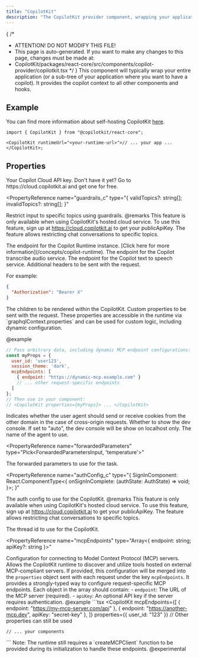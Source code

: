 ```yaml
---
title: "CopilotKit"
description: "The CopilotKit provider component, wrapping your application."
---
```


{
/\*

- ATTENTION! DO NOT MODIFY THIS FILE!
- This page is auto-generated. If you want to make any changes to this page, changes must be made at:
- CopilotKit/packages/react-core/src/components/copilot-provider/copilotkit.tsx
  \*/
  }
  This component will typically wrap your entire application (or a sub-tree of your application where you want to have a copilot). It provides the copilot context to all other components and hooks.

## Example

You can find more information about self-hosting CopilotKit [here](/guides/self-hosting).

```tsx
import { CopilotKit } from "@copilotkit/react-core";

<CopilotKit runtimeUrl="<your-runtime-url>">// ... your app ...</CopilotKit>;
```

## Properties

<PropertyReference name="publicApiKey" type="string">
  Your Copilot Cloud API key. Don't have it yet? Go to
  https://cloud.copilotkit.ai and get one for free.
</PropertyReference>

<PropertyReference
  name="guardrails_c"
  type="{ validTopics?: string[]; invalidTopics?: string[]; }"
>
  Restrict input to specific topics using guardrails. @remarks This feature is
  only available when using CopilotKit's hosted cloud service. To use this
  feature, sign up at https://cloud.copilotkit.ai to get your publicApiKey. The
  feature allows restricting chat conversations to specific topics.
</PropertyReference>

<PropertyReference name="runtimeUrl" type="string">
  The endpoint for the Copilot Runtime instance. [Click here for more
  information](/concepts/copilot-runtime).
</PropertyReference>

<PropertyReference name="transcribeAudioUrl" type="string">
  The endpoint for the Copilot transcribe audio service.
</PropertyReference>

<PropertyReference name="textToSpeechUrl" type="string">
  The endpoint for the Copilot text to speech service.
</PropertyReference>

<PropertyReference name="headers" type="Record<string, string>"  > 
Additional headers to be sent with the request.
 
  For example:
  ```json
  {
    "Authorization": "Bearer X"
  }
  ```
</PropertyReference>

<PropertyReference name="children" type="ReactNode" required>
  The children to be rendered within the CopilotKit.
</PropertyReference>

<PropertyReference name="properties" type="Record<string, any>"  > 
Custom properties to be sent with the request.
  These properties are accessible in the runtime via `graphqlContext.properties`
  and can be used for custom logic, including dynamic configuration.
 
  @example
  ```js
  // Pass arbitrary data, including dynamic MCP endpoint configurations:
  const myProps = {
    user_id: 'user123',
    session_theme: 'dark',
    mcpEndpoints: [
      { endpoint: "https://dynamic-mcp.example.com" }
      // ... other request-specific endpoints
    ]
  };
  // Then use in your component:
  // <CopilotKit properties={myProps}> ... </CopilotKit>
  ```
</PropertyReference>

<PropertyReference name="credentials" type="RequestCredentials">
  Indicates whether the user agent should send or receive cookies from the other
  domain in the case of cross-origin requests.
</PropertyReference>

<PropertyReference name="showDevConsole" type="boolean | 'auto'">
  Whether to show the dev console. If set to "auto", the dev console will be
  show on localhost only.
</PropertyReference>

<PropertyReference name="agent" type="string">
  The name of the agent to use.
</PropertyReference>

<PropertyReference
  name="forwardedParameters"
  type="Pick<ForwardedParametersInput, 'temperature'>"
>
  The forwarded parameters to use for the task.
</PropertyReference>

<PropertyReference
  name="authConfig_c"
  type="{ SignInComponent: React.ComponentType<{ onSignInComplete: (authState: AuthState) => void; }>; }"
>
  The auth config to use for the CopilotKit. @remarks This feature is only
  available when using CopilotKit's hosted cloud service. To use this feature,
  sign up at https://cloud.copilotkit.ai to get your publicApiKey. The feature
  allows restricting chat conversations to specific topics.
</PropertyReference>

<PropertyReference name="threadId" type="string">
  The thread id to use for the CopilotKit.
</PropertyReference>

<PropertyReference
  name="mcpEndpoints"
  type="Array<{ endpoint: string; apiKey?: string }>"
>
  Configuration for connecting to Model Context Protocol (MCP) servers. Allows
  the CopilotKit runtime to discover and utilize tools hosted on external
  MCP-compliant servers. If provided, this configuration will be merged into the
  `properties` object sent with each request under the key `mcpEndpoints`. It
  provides a strongly-typed way to configure request-specific MCP endpoints.
  Each object in the array should contain: - `endpoint`: The URL of the MCP
  server (required). - `apiKey`: An optional API key if the server requires
  authentication. @example ```tsx
  <CopilotKit
    mcpEndpoints={[
      { endpoint: "https://my-mcp-server.com/api" },
      { endpoint: "https://another-mcp.dev", apiKey: "secret-key" },
    ]}
    properties={{ user_id: "123" }} // Other properties can still be used
  >
    // ... your components
  </CopilotKit>
  ``` Note: The runtime still requires a `createMCPClient` function to be
  provided during its initialization to handle these endpoints. @experimental
</PropertyReference>
